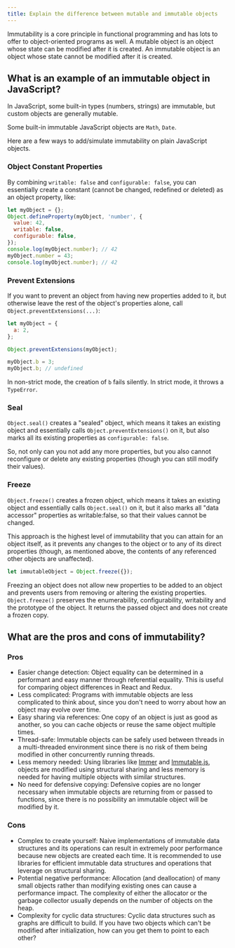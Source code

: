 ```yaml
---
title: Explain the difference between mutable and immutable objects
---
```


Immutability is a core principle in functional programming and has lots to offer to object-oriented programs as well. A mutable object is an object whose state can be modified after it is created. An immutable object is an object whose state cannot be modified after it is created.

## What is an example of an immutable object in JavaScript?

In JavaScript, some built-in types (numbers, strings) are immutable, but custom objects are generally mutable.

Some built-in immutable JavaScript objects are `Math`, `Date`.

Here are a few ways to add/simulate immutability on plain JavaScript objects.

### Object Constant Properties

By combining `writable: false` and `configurable: false`, you can essentially create a constant (cannot be changed, redefined or deleted) as an object property, like:

```js
let myObject = {};
Object.defineProperty(myObject, 'number', {
  value: 42,
  writable: false,
  configurable: false,
});
console.log(myObject.number); // 42
myObject.number = 43;
console.log(myObject.number); // 42
```

### Prevent Extensions

If you want to prevent an object from having new properties added to it, but otherwise leave the rest of the object's properties alone, call `Object.preventExtensions(...)`:

```js
let myObject = {
  a: 2,
};

Object.preventExtensions(myObject);

myObject.b = 3;
myObject.b; // undefined
```

In non-strict mode, the creation of `b` fails silently. In strict mode, it throws a `TypeError`.

### Seal

`Object.seal()` creates a "sealed" object, which means it takes an existing object and essentially calls `Object.preventExtensions()` on it, but also marks all its existing properties as `configurable: false`.

So, not only can you not add any more properties, but you also cannot reconfigure or delete any existing properties (though you can still modify their values).

### Freeze

`Object.freeze()` creates a frozen object, which means it takes an existing object and essentially calls `Object.seal()` on it, but it also marks all "data accessor" properties as writable:false, so that their values cannot be changed.

This approach is the highest level of immutability that you can attain for an object itself, as it prevents any changes to the object or to any of its direct properties (though, as mentioned above, the contents of any referenced other objects are unaffected).

```js
let immutableObject = Object.freeze({});
```

Freezing an object does not allow new properties to be added to an object and prevents users from removing or altering the existing properties. `Object.freeze()` preserves the enumerability, configurability, writability and the prototype of the object. It returns the passed object and does not create a frozen copy.

## What are the pros and cons of immutability?

### Pros

- Easier change detection: Object equality can be determined in a performant and easy manner through referential equality. This is useful for comparing object differences in React and Redux.
- Less complicated: Programs with immutable objects are less complicated to think about, since you don't need to worry about how an object may evolve over time.
- Easy sharing via references: One copy of an object is just as good as another, so you can cache objects or reuse the same object multiple times.
- Thread-safe: Immutable objects can be safely used between threads in a multi-threaded environment since there is no risk of them being modified in other concurrently running threads.
- Less memory needed: Using libraries like [Immer](https://immerjs.github.io/immer/) and [Immutable.js](https://immutable-js.com/), objects are modified using structural sharing and less memory is needed for having multiple objects with similar structures.
- No need for defensive copying: Defensive copies are no longer necessary when immutable objects are returning from or passed to functions, since there is no possibility an immutable object will be modified by it.

### Cons

- Complex to create yourself: Naive implementations of immutable data structures and its operations can result in extremely poor performance because new objects are created each time. It is recommended to use libraries for efficient immutable data structures and operations that leverage on structural sharing.
- Potential negative performance: Allocation (and deallocation) of many small objects rather than modifying existing ones can cause a performance impact. The complexity of either the allocator or the garbage collector usually depends on the number of objects on the heap.
- Complexity for cyclic data structures: Cyclic data structures such as graphs are difficult to build. If you have two objects which can't be modified after initialization, how can you get them to point to each other?
